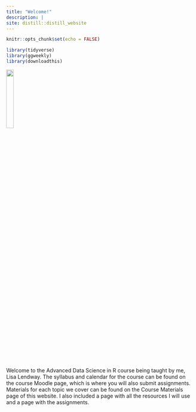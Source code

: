 ```yaml
---
title: "Welcome!"
description: |
site: distill::distill_website
---
```


```r
knitr::opts_chunk$set(echo = FALSE)
```

```r
library(tidyverse)
library(ggweekly)
library(downloadthis)
```

![](mac_logo.png){width=20%}



Welcome to the Advanced Data Science in R course being taught by me, Lisa Lendway. The syllabus and calendar for the course can be found on the course Moodle page, which is where you will also submit assignments. Materials for each topic we cover can be found on the Course Materials page of this website. I also included a page with all the resources I will use and a page with the assignments. 



